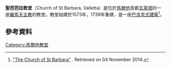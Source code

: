 '''聖芭芭拉教堂'''（Church of St Barbara, Valletta）是位於[[馬爾他|馬爾他]]首都[[瓦萊塔|瓦萊塔]]的一座[[羅馬天主教|羅馬天主教]]的教堂。教堂始建於1573年，1739年重建，是一座[[巴洛克式建築|巴洛克式建築]]<ref>[http://www.myguide.com.mt/valletta/places-of-interest/the-church-of-st-barbara "The Church of St Barbara"] {{Wayback|url=http://www.myguide.com.mt/valletta/places-of-interest/the-church-of-st-barbara |date=20210416055300 }}. Retrieved on 04 November 2014.</ref>。

==參考資料==
{{reflist}}

[[Category:馬爾他教堂|Category:馬爾他教堂]]